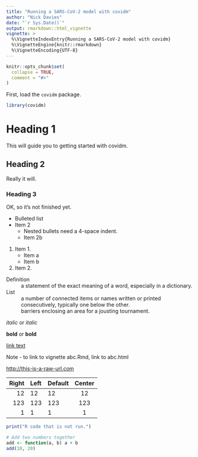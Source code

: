 ```yaml
---
title: "Running a SARS-CoV-2 model with covidm"
author: "Nick Davies"
date: "`r Sys.Date()`"
output: rmarkdown::html_vignette
vignette: >
  %\VignetteIndexEntry{Running a SARS-CoV-2 model with covidm}
  %\VignetteEngine{knitr::rmarkdown}
  %\VignetteEncoding{UTF-8}
---
```


```r
knitr::opts_chunk$set(
  collapse = TRUE,
  comment = "#>"
)
```

First, load the `covidm` package.

```r
library(covidm)
```

# Heading 1

This will guide you to getting started with covidm.

## Heading 2

Really it will.

### Heading 3

OK, so it's not finished yet.

* Bulleted list
* Item 2
    * Nested bullets need a 4-space indent.
    * Item 2b


1.  Item 1.
    *  Item a
    *  Item b
1.  Item 2.

Definition
  : a statement of the exact meaning of a word, especially in a dictionary.

List 
  : a number of connected items or names written or printed consecutively, 
    typically one below the other. 
  : barriers enclosing an area for a jousting tournament.



_italic_ or *italic*

__bold__ or **bold**    

[link text](destination)

Note - to link to vignette abc.Rmd, link to abc.html

<http://this-is-a-raw-url.com>



| Right | Left | Default | Center |
|------:|:-----|---------|:------:|
|   12  |  12  |    12   |    12  |
|  123  |  123 |   123   |   123  |
|    1  |    1 |     1   |     1  |

```r
print("R code that is not run.")
```


```r
# Add two numbers together
add <- function(a, b) a + b
add(10, 20)
```

